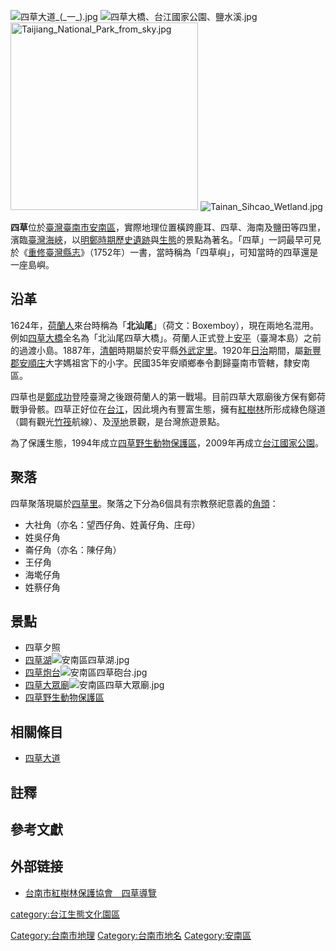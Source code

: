 {{coord|23.021091|120.133395|display=title}}
{{Infobox Hokkien name
| title      = 四草
| hanji      = 四草
| poj        = Sì-chhó
| sinbhundzi = 
| hanlo      = 
| tl         = Sì-tshó
| bp         = 
| hongim     = 
| hokkienipa = 
| lm         = 
| image      = 
| image_size = 
| caption    = 
|
| othername1           = 古稱
| hanji1               = 北汕尾
| poj1                 = Pak-sòaⁿ-bóe
| hanlo1               =
| tl1                  = Pak-suànn-bué
| bp1                  =
| hokkienipa1          =
}}

[[File:四草大道_(_一_).jpg|thumb]]
[[File:四草大橋、台江國家公園、鹽水溪.jpg|thumb]]
[[File:Taijiang_National_Park_from_sky.jpg|300px]]
[[File:Tainan_Sihcao_Wetland.jpg|right]]

'''四草'''位於[[臺灣|臺灣]][[臺南市|臺南市]][[安南區|安南區]]，實際地理位置橫跨鹿耳、四草、海南及鹽田等四里，濱臨[[臺灣海峽|臺灣海峽]]，以[[明鄭時期|明鄭時期]][[歷史遺跡|歷史遺跡]]與[[生態|生態]]的景點為著名。「四草」一詞最早可見於《[[重修臺灣縣志|重修臺灣縣志]]》（1752年）一書，當時稱為「四草嶼」，可知當時的四草還是一座島嶼{{NoteTag|《重修臺灣縣志‧卷二 山水志》：「北線尾嶼在鹿耳門之南，壤接鹿耳門。其西南有四草嶼，東南即安平鎮大港。」{{r|許|page=1}}。}}{{r|許|page=1}}。

== 沿革 ==
1624年，[[荷蘭人|荷蘭人]]來台時稱為「'''北汕尾'''」（荷文：Boxemboy），現在兩地名混用。例如[[四草大橋|四草大橋]]全名為「北汕尾四草大橋」。荷蘭人正式登上[[安平_(臺南市地名)|安平]]（臺灣本島）之前的過渡小島。1887年，[[清朝|清朝]]時期屬於安平縣[[外武定里|外武定里]]。1920年[[台灣日治時期|日治]]期間，屬[[新豐郡|新豐郡]][[安順庄|安順庄]]大字媽祖宮下的小字。民國35年安順鄉奉令劃歸臺南市管轄，隸安南區。

四草也是[[鄭成功|鄭成功]]登陸臺灣之後跟荷蘭人的第一戰場。目前四草大眾廟後方保有鄭荷戰爭骨骸。四草正好位在[[台江|台江]]，因此境內有豐富生態，擁有[[紅樹林|紅樹林]]所形成綠色隧道（闢有觀光[[竹筏|竹筏]]航線）、及[[溼地|溼地]]景觀，是台灣旅遊景點。

為了保護生態，1994年成立[[四草野生動物保護區|四草野生動物保護區]]，2009年再成立[[台江國家公園|台江國家公園]]。

==聚落==
四草聚落現屬於[[四草里|四草里]]。聚落之下分為6個具有宗教祭祀意義的[[角頭|角頭]]：
*大社角（亦名：望西仔角、姓黃仔角、庄母）
*姓吳仔角
*崙仔角（亦名：陳仔角）
*王仔角
*海墘仔角
*姓蔡仔角 

==景點==
*四草夕照
*[[四草湖|四草湖]][[File:安南區四草湖.jpg|thumb]]
*[[四草炮台|四草炮台]][[File:安南區四草砲台.jpg|thumb]]
*[[四草大眾廟|四草大眾廟]][[File:安南區四草大眾廟.jpg|thumb]]
*[[四草野生動物保護區|四草野生動物保護區]]

==相關條目==
*[[四草大道|四草大道]]

== 註釋 ==
{{NoteFoot}}

==參考文獻==
{{reflist|refs=
<ref name="許">{{cite book|author= 許政雄 |title=《臺南四草大眾廟誌：四草大眾廟開發史》 |publisher=萬卷樓 |isbn=978-957-739-879-6 |date=2014-08 }}</ref>
}}

==外部链接==
{{commonscat|Sihcao}}
*[https://web.archive.org/web/20080208044200/http://mpatc2003.myweb.hinet.net/a0_si-cao_main.htm 台南市紅樹林保護協會　四草導覽]

[[Category:台南市地理|Category:台南市地理]]
[[category:台江生態文化園區|category:台江生態文化園區]]
[[Category:台南市地名|Category:台南市地名]]
[[Category:安南區|Category:安南區]]